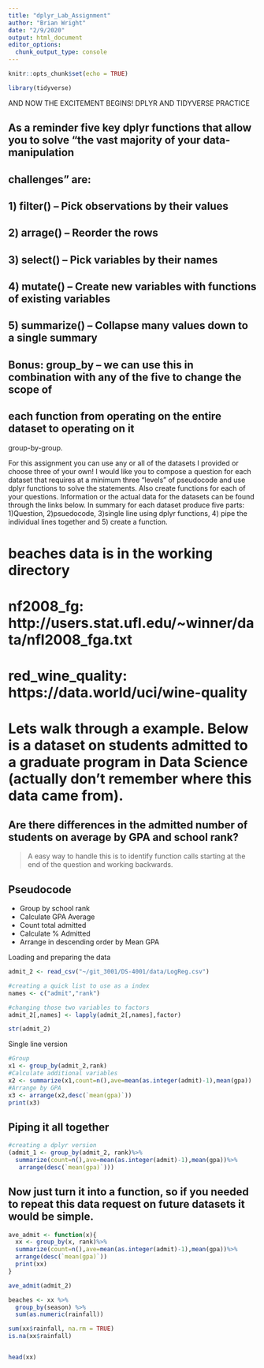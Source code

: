 ```yaml
---
title: "dplyr_Lab_Assignment"
author: "Brian Wright"
date: "2/9/2020"
output: html_document
editor_options: 
  chunk_output_type: console
---
```


```r
knitr::opts_chunk$set(echo = TRUE)
```

```r
library(tidyverse)
```


################## AND NOW THE EXCITEMENT BEGINS! DPLYR AND TIDYVERSE PRACTICE 

## As a reminder five key dplyr functions that allow you to solve "the vast majority of your data-manipulation
## challenges" are:

## 1) filter() -- Pick observations by their values
## 2) arrage() -- Reorder the rows
## 3) select() -- Pick variables by their names
## 4) mutate() -- Create new variables with functions of existing variables
## 5) summarize() -- Collapse many values down to a single summary
## Bonus: group_by -- we can use this in combination with any of the five to change the scope of
## each function from operating on the entire dataset to operating on it 
group-by-group.


For this assignment you can use any or all of the datasets I 
provided or choose three of your own!  I would like you to compose 
a question for each dataset that requires at a minimum three "levels" 
of pseudocode and use dplyr functions to solve the statements. Also create 
functions for each of your  questions.  Information or the actual 
data for the datasets can be found through the links below. In summary for
each dataset produce five parts: 1)Question, 2)psuedocode, 3)single line
using dplyr functions, 4) pipe the individual lines together and 
5) create a function. 



# beaches data is in the working directory 

# nf2008_fg: http://users.stat.ufl.edu/~winner/data/nfl2008_fga.txt

# red_wine_quality: https://data.world/uci/wine-quality


# Lets walk through a example. Below is a dataset on students admitted to a graduate program in Data Science (actually don't remember where this data came from). 

## Are there differences in the admitted number of students on average by GPA and school rank?

  >A easy way to handle this is to identify function calls starting at the end of the question and working backwards. 

## Pseudocode 
  - Group by school rank
  - Calculate GPA Average
  - Count total admitted 
  - Calculate % Admitted
  - Arrange in descending order by Mean GPA


Loading and preparing the data 
```r
admit_2 <- read_csv("~/git_3001/DS-4001/data/LogReg.csv")

#creating a quick list to use as a index
names <- c("admit","rank")

#changing those two variables to factors
admit_2[,names] <- lapply(admit_2[,names],factor)

str(admit_2)

```

Single line version 
```r
#Group
x1 <- group_by(admit_2,rank)
#Calculate additional variables
x2 <- summarize(x1,count=n(),ave=mean(as.integer(admit)-1),mean(gpa))
#Arrange by GPA
x3 <- arrange(x2,desc(`mean(gpa)`))
print(x3)

```

## Piping it all together
```r
#creating a dplyr version
(admit_1 <- group_by(admit_2, rank)%>%
  summarize(count=n(),ave=mean(as.integer(admit)-1),mean(gpa))%>%
   arrange(desc(`mean(gpa)`)))
```


## Now just turn it into a function, so if you needed to repeat this data request on future datasets it would be simple. 
```r
ave_admit <- function(x){
  xx <- group_by(x, rank)%>%
  summarize(count=n(),ave=mean(as.integer(admit)-1),mean(gpa))%>%
  arrange(desc(`mean(gpa)`))  
  print(xx)
}

ave_admit(admit_2)

```





















































```r

beaches <- xx %>% 
  group_by(season) %>% 
  sum(as.numeric(rainfall))

sum(xx$rainfall, na.rm = TRUE)
is.na(xx$rainfall)


head(xx)

```

